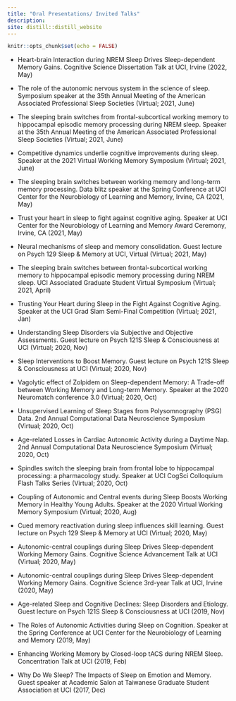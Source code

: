```yaml
---
title: "Oral Presentations/ Invited Talks"
description:
site: distill::distill_website
---
```


```r
knitr::opts_chunk$set(echo = FALSE)
```

- Heart-brain Interaction during NREM Sleep Drives Sleep-dependent Memory Gains. Cognitive Science Dissertation Talk at UCI, Irvine (2022, May)

- The role of the autonomic nervous system in the science of sleep. Symposium speaker at the 35th Annual Meeting of the American Associated Professional Sleep Societies (Virtual; 2021, June)

- The sleeping brain switches from frontal-subcortical working memory to hippocampal episodic memory processing during NREM sleep. Speaker at the 35th Annual Meeting of the American Associated Professional Sleep Societies (Virtual; 2021, June)

- Competitive dynamics underlie cognitive improvements during sleep. Speaker at the 2021 Virtual Working Memory Symposium (Virtual; 2021, June)

- The sleeping brain switches between working memory and long-term memory processing. Data blitz speaker at the Spring Conference at UCI Center for the Neurobiology of Learning and Memory, Irvine, CA (2021, May)

- Trust your heart in sleep to fight against cognitive aging. Speaker at UCI Center for the Neurobiology of Learning and Memory Award Ceremony, Irvine, CA (2021, May)

- Neural mechanisms of sleep and memory consolidation. Guest lecture on Psych 129 Sleep & Memory at UCI, Virtual (Virtual; 2021, May)

- The sleeping brain switches between frontal-subcortical working memory to hippocampal episodic memory processing during NREM sleep. UCI Associated Graduate Student Virtual Symposium (Virtual; 2021, April)

- Trusting Your Heart during Sleep in the Fight Against Cognitive Aging. Speaker at the UCI Grad Slam Semi-Final Competition (Virtual; 2021, Jan)

- Understanding Sleep Disorders via Subjective and Objective Assessments. Guest lecture on Psych 121S Sleep & Consciousness at UCI (Virtual; 2020, Nov)

- Sleep Interventions to Boost Memory. Guest lecture on Psych 121S Sleep & Consciousness at UCI (Virtual; 2020, Nov)

- Vagolytic effect of Zolpidem on Sleep-dependent Memory: A Trade-off between Working Memory and Long-term Memory. Speaker at the 2020 Neuromatch conference 3.0 (Virtual; 2020, Oct)

- Unsupervised Learning of Sleep Stages from Polysomnography (PSG) Data. 2nd Annual Computational Data Neuroscience Symposium (Virtual; 2020, Oct)

- Age-related Losses in Cardiac Autonomic Activity during a Daytime Nap. 2nd Annual Computational Data Neuroscience Symposium (Virtual; 2020, Oct)

- Spindles switch the sleeping brain from frontal lobe to hippocampal processing: a pharmacology study. Speaker at UCI CogSci Colloquium Flash Talks Series (Virtual; 2020, Oct)

- Coupling of Autonomic and Central events during Sleep Boosts Working Memory in Healthy Young Adults. Speaker at the 2020 Virtual Working Memory Symposium (Virtual; 2020, Aug)

- Cued memory reactivation during sleep influences skill learning. Guest lecture on Psych 129 Sleep & Memory at UCI (Virtual; 2020, May)

- Autonomic-central couplings during Sleep Drives Sleep-dependent Working Memory Gains. Cognitive Science Advancement Talk at UCI (Virtual; 2020, May)

- Autonomic-central couplings during Sleep Drives Sleep-dependent Working Memory Gains. Cognitive Science 3rd-year Talk at UCI, Irvine (2020, May)

- Age-related Sleep and Cognitive Declines: Sleep Disorders and Etiology. Guest lecture on Psych 121S Sleep & Consciousness at UCI (2019, Nov)

- The Roles of Autonomic Activities during Sleep on Cognition. Speaker at the Spring Conference at UCI Center for the Neurobiology of Learning and Memory (2019, May)

- Enhancing Working Memory by Closed-loop tACS during NREM Sleep. Concentration Talk at UCI (2019, Feb)

- Why Do We Sleep? The Impacts of Sleep on Emotion and Memory. Guest speaker at Academic Salon at Taiwanese Graduate Student Association at UCI (2017, Dec)
